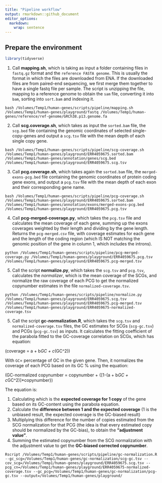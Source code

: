 ```yaml
---
title: "Pipeline workflow"
output: rmarkdown::github_document
editor_options: 
  markdown: 
    wrap: sentence
---
```


## Prepare the environment

```r
library(tidyverse)
```


1. Call **mapping.sh**, which is taking as input a folder containing files in `fastq.gz` format and the `reference FASTA genome`. This is usually the format in which the files are downloaded from ENA. If the downloaded files are from paired-end sequencing, we first merge them together to have a single fastq file per sample.
The script is unzipping the file, mapping to a reference genome to obtain the `sam` file, converting it into `bam`, sorting into `sort.bam` and indexing it.
```
bash /Volumes/Temp1/human-genes/scripts/pipeline/mapping.sh /Volumes/Temp1/human-genes/playground/fastq /Volumes/Temp1/human-genes/reference/ref-genome/GRCh38.p13.genome.fa
```

2. Call **scg.coverage.sh**, which takes as input the `sorted.bam` file, the `scg.bed` file containing the genomic coordinates of selected single-copy-genes and output a `scg.tsv` file with the mean depth of each single copy gene.
```
bash /Volumes/Temp1/human-genes/scripts/pipeline/scg-coverage.sh /Volumes/Temp1/human-genes/playground/ERR4059675.sorted.bam /Volumes/Temp1/human-genes/annotation/genes/scg.bed /Volumes/Temp1/human-genes/playground/ERR4059675.scg.tsv
```

3. Call **pcg.coverage.sh**, which takes again the `sorted.bam` file, the `merged-exons-pcg.bed` file containing the genomic coordinates of protein coding gene exons, and output a `pcg.tsv` file with the mean depth of each exon and their corresponding gene name.
```
bash /Volumes/Temp1/human-genes/scripts/pipeline/pcg-coverage.sh /Volumes/Temp1/human-genes/playground/ERR4059675.sorted.bam /Volumes/Temp1/human-genes/annotation/exons/merged-exons-pcg.bed /Volumes/Temp1/human-genes/playground/ERR4059675.pcg.tsv
```

4. Call **pcg-merged-coverage.py**, which takes the `pcg.tsv` file and calculates the mean coverage of each gene, summing up the exons coverages weighted by their length and dividing by the gene length. Returns the `pcg-merged.csv` file, with coverage estimates for each gene and the length of the coding region (which IS NOT matching the genomic position of the gene in column 1, which includes the introns).
```
python /Volumes/Temp1/human-genes/scripts/pipeline/pcg-merged-coverage.py /Volumes/Temp1/human-genes/playground/ERR4059675.pcg.tsv /Volumes/Temp1/human-genes/playground/ERR4059675.pcg-merged.tsv
```

5. Call the script **normalize.py**, which takes the `scg.tsv` and `pcg.tsv`, calculates the *normalizer*, which is the mean coverage of the SCGs, and normalize the raw coverage of each PCG to get the normalized copynumber estimates in the file `normalized-coverage.tsv`.
```
python /Volumes/Temp1/human-genes/scripts/pipeline/normalize.py /Volumes/Temp1/human-genes/playground/ERR4059675.scg.tsv /Volumes/Temp1/human-genes/playground/ERR4059675.pcg-merged.tsv /Volumes/Temp1/human-genes/playground/ERR4059675-normalized-coverage.tsv
```

5. Call the script **gc-normalization.R**, which takes the `scg.tsv` and `normalized-coverage.tsv` files, the GC estimates for SCGs (`scg-gc.tsv`) and PCGs (`pcg-gc.tsv`) as inputs. It calculates the fitting coefficient of the parabola fitted to the GC-coverage correlation on SCGs, which has equation:

 \(coverage = a + b*GC + c*(GC^2)\)

With `GC`= percentage of GC in the given gene.
Then, it normalizes the coverage of each PCG based on its GC % using the equation:

 \(GC-normalized copynumber = copynumber + {[1-(a + b*GC + c*GC^2)]*copynumber}\)
 
The equation is:

1. Calculating which is the **expected coverage for 1 copy** of the gene based on its GC-content using the parabola equation.
2. Calculate the **difference between 1 and the expected coverage** (1 is the unbiased result, the expected coverage is the GC-biased result)
3. Multiplying this difference for the number of copies estimated from the SCG normalization for that PCG (the idea is that every estimated copy should be normalized by the GC-bias), to obtain the **"adjustment value"**.
4. Summing the estimated copynumber from the SCG normalization with the adjustment value to get the **GC-biased corrected copynumber**.
```
Rscript /Volumes/Temp1/human-genes/scripts/pipeline/gc-normalization.R --gc_scg=/Volumes/Temp1/human-genes/gc-normalization/scg-gc.tsv --cov_scg=/Volumes/Temp1/human-genes/playground/ERR4059675.scg.tsv --pcg_cn=/Volumes/Temp1/human-genes/playground/ERR4059675-normalized-coverage.tsv --gc_pcg=/Volumes/Temp1/human-genes/gc-normalization/pcg-gc.tsv --output=/Volumes/Temp1/human-genes/playground/
```



